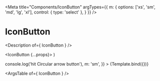 


<Meta
  title="Components/IconButton"
  argTypes={{
    m: {
      options: ['xs', 'sm', 'md', 'lg', 'xl'],
      control: { type: 'select' },
    }
  }}
/>

# IconButton

<Description of={ IconButton } />

  <IconButton {...props}>
    <CircularArrow />
  </IconButton>
)

<Canvas>
  <Story
    name="IconButton"
    args={{
      onPress: () => console.log('hit Circular arrow button'),
      m: 'sm',
    }}
  >
    {Template.bind({})}
  </Story>
</Canvas>

<ArgsTable of={ IconButton } />
